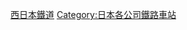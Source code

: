 {{Commonscat|Stations of Nishi-Nippon Railroad}}
{{DEFAULTSORT:Nishi-Nippon}}
[[Category:西日本鐵道|]]
[[Category:日本各公司鐵路車站|Category:日本各公司鐵路車站]]